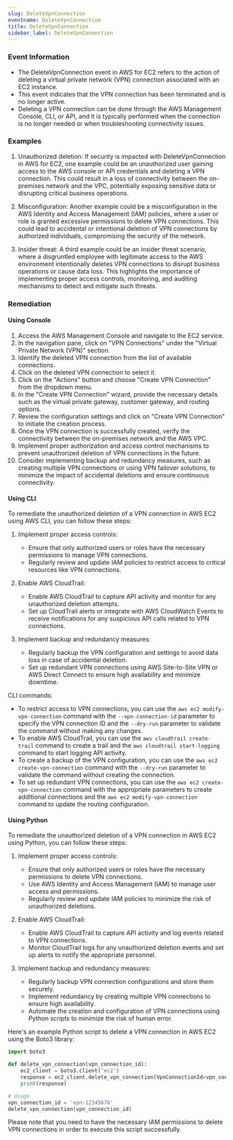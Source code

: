 ```yaml
--- 
slug: DeleteVpnConnection
eventname: DeleteVpnConnection
title: DeleteVpnConnection
sidebar_label: DeleteVpnConnection
---
```

                       
### Event Information

- The DeleteVpnConnection event in AWS for EC2 refers to the action of deleting a virtual private network (VPN) connection associated with an EC2 instance.
- This event indicates that the VPN connection has been terminated and is no longer active.
- Deleting a VPN connection can be done through the AWS Management Console, CLI, or API, and it is typically performed when the connection is no longer needed or when troubleshooting connectivity issues.


### Examples

1. Unauthorized deletion: If security is impacted with DeleteVpnConnection in AWS for EC2, one example could be an unauthorized user gaining access to the AWS console or API credentials and deleting a VPN connection. This could result in a loss of connectivity between the on-premises network and the VPC, potentially exposing sensitive data or disrupting critical business operations.

2. Misconfiguration: Another example could be a misconfiguration in the AWS Identity and Access Management (IAM) policies, where a user or role is granted excessive permissions to delete VPN connections. This could lead to accidental or intentional deletion of VPN connections by authorized individuals, compromising the security of the network.

3. Insider threat: A third example could be an insider threat scenario, where a disgruntled employee with legitimate access to the AWS environment intentionally deletes VPN connections to disrupt business operations or cause data loss. This highlights the importance of implementing proper access controls, monitoring, and auditing mechanisms to detect and mitigate such threats.

### Remediation

#### Using Console

1. Access the AWS Management Console and navigate to the EC2 service.
2. In the navigation pane, click on "VPN Connections" under the "Virtual Private Network (VPN)" section.
3. Identify the deleted VPN connection from the list of available connections.
4. Click on the deleted VPN connection to select it.
5. Click on the "Actions" button and choose "Create VPN Connection" from the dropdown menu.
6. In the "Create VPN Connection" wizard, provide the necessary details such as the virtual private gateway, customer gateway, and routing options.
7. Review the configuration settings and click on "Create VPN Connection" to initiate the creation process.
8. Once the VPN connection is successfully created, verify the connectivity between the on-premises network and the AWS VPC.
9. Implement proper authorization and access control mechanisms to prevent unauthorized deletion of VPN connections in the future.
10. Consider implementing backup and redundancy measures, such as creating multiple VPN connections or using VPN failover solutions, to minimize the impact of accidental deletions and ensure continuous connectivity.

#### Using CLI

To remediate the unauthorized deletion of a VPN connection in AWS EC2 using AWS CLI, you can follow these steps:

1. Implement proper access controls:
   - Ensure that only authorized users or roles have the necessary permissions to manage VPN connections.
   - Regularly review and update IAM policies to restrict access to critical resources like VPN connections.

2. Enable AWS CloudTrail:
   - Enable AWS CloudTrail to capture API activity and monitor for any unauthorized deletion attempts.
   - Set up CloudTrail alerts or integrate with AWS CloudWatch Events to receive notifications for any suspicious API calls related to VPN connections.

3. Implement backup and redundancy measures:
   - Regularly backup the VPN configuration and settings to avoid data loss in case of accidental deletion.
   - Set up redundant VPN connections using AWS Site-to-Site VPN or AWS Direct Connect to ensure high availability and minimize downtime.

CLI commands:
- To restrict access to VPN connections, you can use the `aws ec2 modify-vpn-connection` command with the `--vpn-connection-id` parameter to specify the VPN connection ID and the `--dry-run` parameter to validate the command without making any changes.
- To enable AWS CloudTrail, you can use the `aws cloudtrail create-trail` command to create a trail and the `aws cloudtrail start-logging` command to start logging API activity.
- To create a backup of the VPN configuration, you can use the `aws ec2 create-vpn-connection` command with the `--dry-run` parameter to validate the command without creating the connection.
- To set up redundant VPN connections, you can use the `aws ec2 create-vpn-connection` command with the appropriate parameters to create additional connections and the `aws ec2 modify-vpn-connection` command to update the routing configuration.

#### Using Python

To remediate the unauthorized deletion of a VPN connection in AWS EC2 using Python, you can follow these steps:

1. Implement proper access controls:
   - Ensure that only authorized users or roles have the necessary permissions to delete VPN connections.
   - Use AWS Identity and Access Management (IAM) to manage user access and permissions.
   - Regularly review and update IAM policies to minimize the risk of unauthorized deletions.

2. Enable AWS CloudTrail:
   - Enable AWS CloudTrail to capture API activity and log events related to VPN connections.
   - Monitor CloudTrail logs for any unauthorized deletion events and set up alerts to notify the appropriate personnel.

3. Implement backup and redundancy measures:
   - Regularly backup VPN connection configurations and store them securely.
   - Implement redundancy by creating multiple VPN connections to ensure high availability.
   - Automate the creation and configuration of VPN connections using Python scripts to minimize the risk of human error.

Here's an example Python script to delete a VPN connection in AWS EC2 using the Boto3 library:

```python
import boto3

def delete_vpn_connection(vpn_connection_id):
    ec2_client = boto3.client('ec2')
    response = ec2_client.delete_vpn_connection(VpnConnectionId=vpn_connection_id)
    print(response)

# Usage
vpn_connection_id = 'vpn-12345678'
delete_vpn_connection(vpn_connection_id)
```

Please note that you need to have the necessary IAM permissions to delete VPN connections in order to execute this script successfully.


 